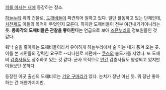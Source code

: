 [[피를 마시는 새]]에 등장하는 장소.

[[하늘누리]] 위의 건물로, [[도깨비]]들이 파견되어 일하고 있다.
일단 활동하고 있는 단체인데, [[치천제]]도 이들의 목적이 무엇인지 모른다. 하지만 도깨비들이 전부 여간내기가아니라는 듯. '''몽화각의 도깨비들은 관찰을 좋아한다'''는 언급으로 보아 [[즈믄누리]]의 정보원들인 것 같다.

워낙 술을 좋아하는 도깨비들이라서 유이하게 하늘누리에서 술 익는 내가 풍겨 오는 곳. 이를 본 시민들의 강력한 요구로 --티나한로 서편에-- [[쿠스]]의 술도가를 지었다.
또 도깨비 [[갑충사]]들도 상주하고 있는 것 같다. 군사 목적으로 [[인간]] 갑충사들도 양성되고 있지만 이들보단 못하다.

등장한 이곳 출신의 도깨비로는 [[기유 구마리]]가 있다. 눈치가 장난 아닌 듯. 뭐 장난 좋아하는 건 매한가지지만.
